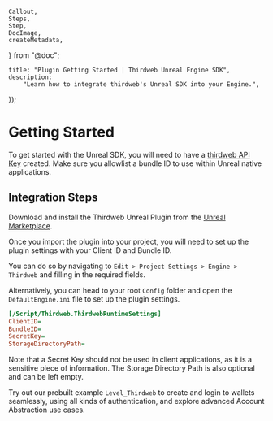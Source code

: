 	Callout,
	Steps,
	Step,
	DocImage,
	createMetadata,
} from "@doc";

	title: "Plugin Getting Started | Thirdweb Unreal Engine SDK",
	description:
		"Learn how to integrate thirdweb's Unreal SDK into your Engine.",
});

# Getting Started

<Callout variant='info' title="API Key Required">

To get started with the Unreal SDK, you will need to have a [thirdweb API Key](https://thirdweb.com/create-api-key) created. Make sure you allowlist a bundle ID to use within Unreal native applications.

</Callout>

## Integration Steps

<Steps>

<Step title="Plugin Download" >

Download and install the Thirdweb Unreal Plugin from the [Unreal Marketplace](https://www.unrealengine.com/marketplace/en-US/product/f21200c2610146f3888172994448e50d).

</Step>

<Step title="Runtime Settings" >

Once you import the plugin into your project, you will need to set up the plugin settings with your Client ID and Bundle ID.

You can do so by navigating to `Edit > Project Settings > Engine > Thirdweb` and filling in the required fields. 

<DocImage src={unrealSettings} className="w-[800px]" />

Alternatively, you can head to your root `Config` folder and open the `DefaultEngine.ini` file to set up the plugin settings.

```ini
[/Script/Thirdweb.ThirdwebRuntimeSettings]
ClientID=
BundleID=
SecretKey=
StorageDirectoryPath=
```

Note that a Secret Key should not be used in client applications, as it is a sensitive piece of information. The Storage Directory Path is also optional and can be left empty.

</Step>

<Step title="Test it!" >

Try out our prebuilt example `Level_Thirdweb` to create and login to wallets seamlessly, using all kinds of authentication, and explore advanced Account Abstraction use cases.

<DocImage src={unrealLevel} className="w-[800px]" />

</Step>

</Steps>
